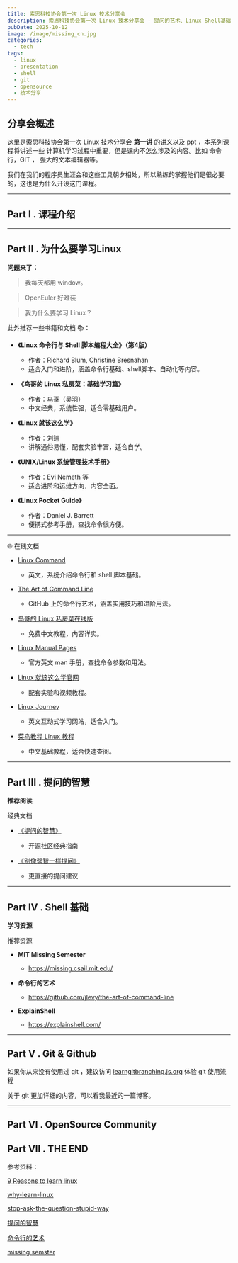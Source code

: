 ```yaml
---
title: 索思科技协会第一次 Linux 技术分享会
description: 索思科技协会第一次 Linux 技术分享会 - 提问的艺术、Linux Shell基础、Git与GitHub、开源贡献入门
pubDate: 2025-10-12
image: /image/missing_cn.jpg
categories:
  - tech
tags:
  - linux
  - presentation
  - shell
  - git
  - opensource
  - 技术分享
---
```



## 分享会概述

这里是索思科技协会第一次 Linux 技术分享会 **第一讲** 的讲义以及 ppt ，本系列课程将讲述一些 计算机学习过程中重要，但是课内不怎么涉及的内容。比如 命令行，GIT ， 强大的文本编辑器等。

我们在我们的程序员生涯会和这些工具朝夕相处，所以熟练的掌握他们是很必要的，这也是为什么开设这门课程。

---
## Part I . 课程介绍
<PresentationViewer 
  src="/presentations/missing-semster/tech-sharing-session.html" 
  title="课程介绍"
  description="Introduce"
  height="500px"
/>


---

## Part II . 为什么要学习Linux

**问题来了：**

> 我每天都用 window。

> OpenEuler 好难装

> 我为什么要学习 Linux？


<PresentationViewer 
  src="/presentations/missing-semster/whylearinglinux.html" 
  title="为什么要学习Linux"
  description="why learning linux"
  height="500px"
/>


此外推荐一些书籍和文档
📚：

- **《Linux 命令行与 Shell 脚本编程大全》（第4版）**
  - 作者：Richard Blum, Christine Bresnahan
  - 适合入门和进阶，涵盖命令行基础、shell脚本、自动化等内容。

- **《鸟哥的 Linux 私房菜：基础学习篇》**
  - 作者：鸟哥（吴羽）
  - 中文经典，系统性强，适合零基础用户。

- **《Linux 就该这么学》**
  - 作者：刘遄
  - 讲解通俗易懂，配套实验丰富，适合自学。

- **《UNIX/Linux 系统管理技术手册》**
  - 作者：Evi Nemeth 等
  - 适合进阶和运维方向，内容全面。

- **《Linux Pocket Guide》**
  - 作者：Daniel J. Barrett
  - 便携式参考手册，查找命令很方便。

---

🌐 在线文档

- [Linux Command](https://linuxcommand.org/)
  - 英文，系统介绍命令行和 shell 脚本基础。

- [The Art of Command Line](https://github.com/jlevy/the-art-of-command-line)
  - GitHub 上的命令行艺术，涵盖实用技巧和进阶用法。

- [鸟哥的 Linux 私房菜在线版](https://linux.vbird.org/)
  - 免费中文教程，内容详实。

- [Linux Manual Pages](https://man7.org/linux/man-pages/)
  - 官方英文 man 手册，查找命令参数和用法。

- [Linux 就该这么学官网](https://www.linuxprobe.com/)
  - 配套实验和视频教程。

- [Linux Journey](https://linuxjourney.com/)
  - 英文互动式学习网站，适合入门。

- [菜鸟教程 Linux 教程](https://www.runoob.com/linux/linux-tutorial.html)
  - 中文基础教程，适合快速查阅。


---


## Part III . 提问的智慧


<PresentationViewer 
  src="/presentations/missing-semster/ask-question.html" 
  title="提问的智慧"
  description="how to ask question"
  height="500px"
/>


**推荐阅读**

经典文档

- [《提问的智慧》](https://github.com/ryanhanwu/How-To-Ask-Questions-The-Smart-Way)
  - 开源社区经典指南
  
- [《别像弱智一样提问》](https://github.com/tangx/Stop-Ask-Questions-The-Stupid-Ways)
  - 更直接的提问建议

---

## Part IV . Shell 基础



<PresentationViewer 
  src="/presentations/missing-semster/shell-base.html" 
  title="Shell 基础"
  description="shell base"
  height="500px"
/>


**学习资源**

 推荐资源

- **MIT Missing Semester**
  - https://missing.csail.mit.edu/
  
- **命令行的艺术**
  - https://github.com/jlevy/the-art-of-command-line
  
- **ExplainShell**
  - https://explainshell.com/



---
## Part V . Git & Github


<PresentationViewer 
  src="/presentations/missing-semster/gitandgithub.html" 
  title="Git & Github"
  description="Git & Github"
  height="500px"
/>

如果你从来没有使用过 git ，建议访问 [learngitbranching.js.org](https://learngitbranching.js.org/?locale=zh_CN) 体验 git 使用流程

关于 git 更加详细的内容，可以看我最近的一篇博客。 




---

## Part VI . OpenSource Community

<PresentationViewer 
  src="/presentations/missing-semster/opensource.html" 
  title="如何贡献开源社区"
  description="opensource"
  height="500px"
/>


## Part VII . THE END

<PresentationViewer 
  src="/presentations/missing-semster/the-last.html" 
  title="最后"
  description="the last"
  height="500px"
/>



参考资料： 

[9 Reasons to learn linux](https://itsfoss.com/why-learn-linux/)

[why-learn-linux](https://kodekloud.com/blog/why-learn-linux/)

[stop-ask-the-question-stupid-way](https://github.com/tangx/Stop-Ask-Questions-The-Stupid-Ways)

[提问的智慧](https://github.com/oldratlee/translations/blob/master/how-to-ask-questions-the-smart-way)

[命令行的艺术](https://github.com/jlevy/the-art-of-command-line)

[missing semster](https://missing.csail.mit.edu/)
